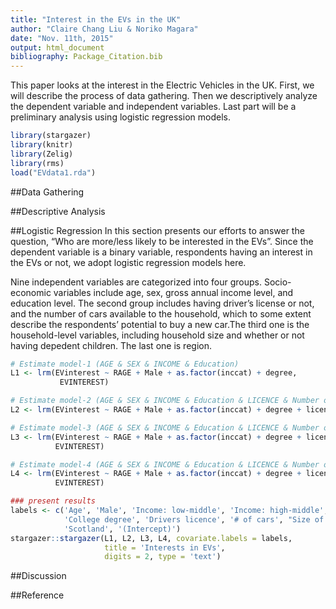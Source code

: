 ```yaml
---
title: "Interest in the EVs in the UK"
author: "Claire Chang Liu & Noriko Magara"
date: "Nov. 11th, 2015"
output: html_document
bibliography: Package_Citation.bib
---
```


This paper looks at the interest in the Electric Vehicles in the UK. First, we will describe the process of data gathering. Then we descriptively analyze the dependent variable and independent variables. Last part will be a preliminary analysis using logistic regression models.

```r
library(stargazer)
library(knitr)
library(Zelig)
library(rms)
load("EVdata1.rda")
```

##Data Gathering

##Descriptive Analysis

##Logistic Regression
In this section presents our efforts to answer the question, "Who are more/less likely to be interested in the EVs". Since the dependent variable is a binary variable, respondents having an interest in the EVs or not, we adopt logistic regression models here.

Nine independent variables are categorized into four groups. Socio-economic variables include age, sex, gross annual income level, and education level. The second group includes having driver's license or not, and the number of cars available to the household, which to some extent describe the respondents' potential to buy a new car.The third one is the household-level variables, including household size and whether or not having depedent children. The last one is region. 

```r
# Estimate model-1 (AGE & SEX & INCOME & Education)
L1 <- lrm(EVinterest ~ RAGE + Male + as.factor(inccat) + degree, 
           EVINTEREST)

# Estimate model-2 (AGE & SEX & INCOME & Education & LICENCE & Number of Cars)
L2 <- lrm(EVinterest ~ RAGE + Male + as.factor(inccat) + degree + licence + NumCar, EVINTEREST)

# Estimate model-3 (AGE & SEX & INCOME & Education & LICENCE & Number of Cars % Number of Children)
L3 <- lrm(EVinterest ~ RAGE + Male + as.factor(inccat) + degree + licence + NumCar + DVHsize + havechildren,
          EVINTEREST)

# Estimate model-4 (AGE & SEX & INCOME & Education & LICENCE & Number of Cars & Number of Children & Scotland)
L4 <- lrm(EVinterest ~ RAGE + Male + as.factor(inccat) + degree + licence + NumCar + DVHsize + havechildren + Scotland,
          EVINTEREST)

### present results
labels <- c('Age', 'Male', 'Income: low-middle', 'Income: high-middle', 'Income: high', 
            'College degree', 'Drivers licence', '# of cars', "Size of household", 'Having ependent children', 
            'Scotland', '(Intercept)') 
stargazer::stargazer(L1, L2, L3, L4, covariate.labels = labels,
                     title = 'Interests in EVs',
                     digits = 2, type = 'text')
```
##Discussion

##Reference
